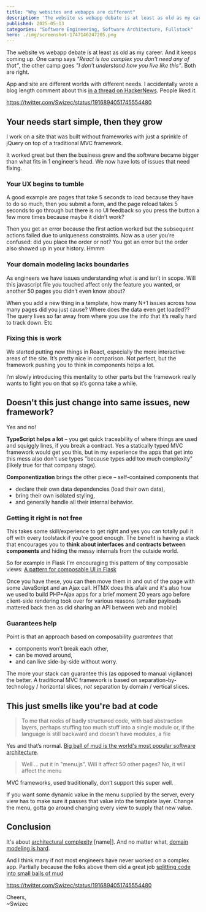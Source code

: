 ```yaml
---
title: "Why websites and webapps are different"
description: 'The website vs webapp debate is at least as old as my career. And it keeps coming up. One camp says "React is too complex you don''t need any of that", the other camp goes "I don''t understand how you live like this". Both are right.'
published: 2025-05-13
categories: "Software Engineering, Software Architecture, Fullstack"
hero: ./img/screenshot-1747146247205.png
---
```


The website vs webapp debate is at least as old as my career. And it keeps coming up. One camp says _"React is too complex you don't need any of that"_, the other camp goes _"I don't understand how you live like this"_. Both are right.

App and site are different worlds with different needs. I accidentally wrote a blog length comment about this [in a thread on HackerNews](https://news.ycombinator.com/item?id=43956984). People liked it.

https://twitter.com/Swizec/status/1916894051745554480

## Your needs start simple, then they grow

I work on a site that was built without frameworks with just a sprinkle of jQuery on top of a traditional MVC framework.

It worked great but then the business grew and the software became bigger than what fits in 1 engineer’s head. We now have lots of issues that need fixing.

### Your UX begins to tumble

A good example are pages that take 5 seconds to load because they have to do so much, then you submit a form, and the page reload takes 5 seconds to go through but there is no UI feedback so you press the button a few more times because maybe it didn’t work?

Then you get an error because the first action worked but the subsequent actions failed due to uniqueness constraints. Now as a user you’re confused: did you place the order or not? You got an error but the order also showed up in your history. Hmmm

### Your domain modeling lacks boundaries

As engineers we have issues understanding what is and isn’t in scope. Will this javascript file you touched affect only the feature you wanted, or another 50 pages you didn’t even know about?

When you add a new thing in a template, how many N+1 issues across how many pages did you just cause? Where does the data even get loaded?? The query lives so far away from where you use the info that it’s really hard to track down. Etc

### Fixing this is work

We started putting new things in React, especially the more interactive areas of the site. It’s pretty nice in comparison. Not perfect, but the framework pushing you to think in components helps a lot.

I’m slowly introducing this mentality to other parts but the framework really wants to fight you on that so it’s gonna take a while.

## Doesn't this just change into same issues, new framework?

Yes and no!

**TypeScript helps a lot** – you get quick traceability of where things are used and squiggly lines, if you break a contract. Yes a statically typed MVC framework would get you this, but in my experience the apps that get into this mess also don't use types "because types add too much complexity" (likely true for that company stage).

**Componentization** brings the other piece – self-contained components that

- declare their own data dependencies (load their own data),
- bring their own isolated styling,
- and generally handle all their internal behavior.

### Getting it right is not free

This takes some skill/experience to get right and yes you can totally pull it off with every toolstack if you're good enough. The benefit is having a stack that encourages you to **think about interfaces and contracts between components** and hiding the messy internals from the outside world.

So for example in Flask I'm encouraging this pattern of tiny composable views: [A pattern for composable UI in Flask](https://swizec.com/blog/a-pattern-for-composable-ui-in-flask/)

Once you have these, you can then move them in and out of the page with some JavaScript and an Ajax call. HTMX does this afaik and it's also how we used to build PHP+Ajax apps for a brief moment 20 years ago before client-side rendering took over for various reasons (smaller payloads mattered back then as did sharing an API between web and mobile)

### Guarantees help

Point is that an approach based on composability _guarantees_ that

- components won't break each other,
- can be moved around,
- and can live side-by-side without worry.

The more your stack can guarantee this (as opposed to manual vigilance) the better. A traditional MVC framework is based on separation-by-technology / horizontal slices, _not_ separation by domain / vertical slices.

## This just smells like you're bad at code

> To me that reeks of badly structured code, with bad abstraction layers, perhaps stuffing too much stuff into a single module or, if the language is still backward and doesn't have modules, a file

Yes and that’s normal. [Big ball of mud is the world's most popular software architecture](https://swizec.com/blog/big-ball-of-mud-the-worlds-most-popular-software-architecture/).

> Well ... put it in "menu.js". Will it affect 50 other pages? No, it will affect the menu

MVC frameworks, used traditionally, don’t support this super well.

If you want some dynamic value in the menu supplied by the server, every view has to make sure it passes that value into the template layer. Change the menu, gotta go around changing every view to supply that new value.

## Conclusion

It's about [architectural complexity](https://swizec.com/blog/why-taming-architectural-complexity-is-paramount/) [name|]. And no matter what, [domain modeling is hard](https://swizec.com/blog/better-tooling-wont-fix-your-api/).

And I think many if not most engineers have never worked on a complex app. Partially because the folks above them did a great job [splitting code into small balls of mud](https://swizec.com/blog/finding-modules-in-a-big-ball-of-mud/)

https://twitter.com/Swizec/status/1916894051745554480

Cheers,<br/>
~Swizec
